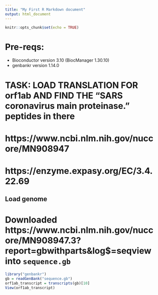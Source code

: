 ```yaml
---
title: "My First R Markdown document"
output: html_document
---
```


```r
knitr::opts_chunk$set(echo = TRUE)
```
# Pre-reqs:
- Bioconductor version 3.10 (BiocManager 1.30.10)
- genbankr version 1.14.0

# TASK: LOAD TRANSLATION FOR orf1ab AND FIND THE "SARS coronavirus main proteinase." peptides in there
# https://www.ncbi.nlm.nih.gov/nuccore/MN908947
# https://enzyme.expasy.org/EC/3.4.22.69

## Load genome
# Downloaded https://www.ncbi.nlm.nih.gov/nuccore/MN908947.3?report=gbwithparts&log$=seqview into `sequence.gb`

```r
library("genbankr")
gb = readGenBank("sequence.gb")
orf1ab_transcript = transcripts(gb)[10]
View(orf1ab_transcript)
```

